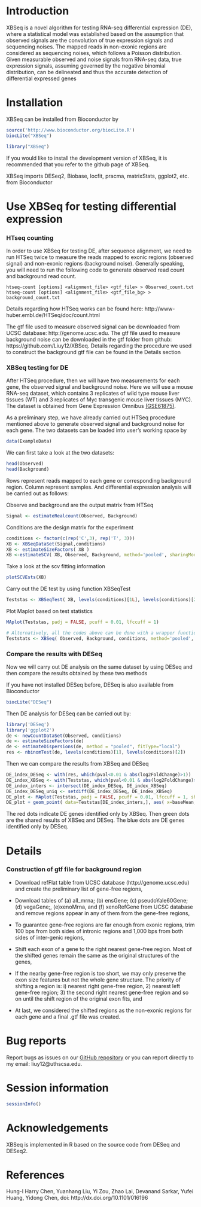 <!--
%\VignetteEngine{knitr::knitr}
%\VignetteIndexEntry{XBSeq for testing differential expression for RNA-seq}
-->
# Introduction 

XBSeq is a novel algorithm for testing RNA-seq differential expression (DE), where a statistical model was established
based on the assumption that observed signals are the convolution of true expression signals and sequencing noises. The
mapped reads in non-exonic regions are considered as sequencing noises, which follows a Poisson distribution. Given
measurable observed and noise signals from RNA-seq data, true expression signals, assuming governed by the negative
binomial distribution, can be delineated and thus the accurate detection of differential expressed genes

# Installation 

XBSeq can be installed from Bioconductor by 
```r
source('http://www.bioconductor.org/biocLite.R')
biocLite("XBSeq")
```
```{r}
library("XBSeq")
```
If you would like to install the development version of XBSeq, it is recommended 
that you refer to the github page of XBSeq. 

XBSeq imports DESeq2, Biobase, locfit, pracma, matrixStats, ggplot2, etc. from Bioconductor

# Use XBSeq for testing differential expression 

### HTseq counting

In order to use XBSeq for testing DE, after sequence alignment, we need to run HTSeq twice to measure the reads mapped to exonic regions (observed signal) and non-exonic regions (background noise). Generally speaking, you will need to run the following code to generate observed read count and background read count. 

```
htseq-count [options] <alignment_file> <gtf_file> > Observed_count.txt
htseq-count [options] <alignment_file> <gtf_file_bg> > background_count.txt
```

Details regarding how HTSeq works can be found here:
http://www-huber.embl.de/HTSeq/doc/count.html

The gtf file used to measure observed signal can be downloaded from UCSC database: http://genome.ucsc.edu. The gtf file used to measure background noise can be downloaded in the gtf folder from github: https://github.com/Liuy12/XBSeq. Details regarding the procedure we used to construct the background gtf file can be found in the Details section 

### XBSeq testing for DE 

After HTSeq procedure, then we will have two measurements for each gene, the observed signal and background noise. Here we will use a mouse RNA-seq dataset, which contains 3 replicates of wild type mouse liver tissues (WT) and 3 replicates of Myc transgenic mouse liver tissues (MYC). The dataset is obtained from Gene Expression Omnibus [(GSE61875)](http://www.ncbi.nlm.nih.gov/geo/query/acc.cgi?acc=GSE61875). 

As a preliminary step, we have already carried out HTSeq procedure mentioned above to generate observed signal and background noise for each gene. The two datasets can be loaded into user's working space by 

```{r}
data(ExampleData)
```

We can first take a look at the two datasets:

```{r}
head(Observed)
head(Background)
```

Rows represent reads mapped to each gene or corresponding background region. Column represent samples. And differential expression analysis will be carried out as follows:

Observe and background are the output matrix from HTSeq

```{r}
Signal <- estimateRealcount(Observed, Background)
```

Conditions are the design matrix for the experiment

```{r}
conditions <- factor(c(rep('C',3), rep('T', 3)))
XB <- XBSeqDataSet(Signal,conditions)
XB <- estimateSizeFactors( XB )
XB <-estimateSCV( XB, Observed, Background, method='pooled', sharingMode='maximum', fitType='local' )
```

Take a look at the scv fitting information 

```{r}
plotSCVEsts(XB)
```

Carry out the DE test by using function XBSeqTest

```{r}
Teststas <- XBSeqTest( XB, levels(conditions)[1L], levels(conditions)[2L] )
```

Plot Maplot based on test statistics

```{r}
MAplot(Teststas, padj = FALSE, pcuff = 0.01, lfccuff = 1)
```

```r
# Alternatively, all the codes above can be done with a wrapper function XBSeq
Teststats <- XBSeq( Observed, Background, conditions, method='pooled', sharingMode='maximum', fitType='local', pvals_only=FALSE )
```

### Compare the results with DESeq

Now we will carry out DE analysis on the same dataset by using DESeq and then compare the results obtained by these two methods

If you have not installed DESeq before, DESeq is also available from Bioconductor

```r
biocLite("DESeq")
```

Then DE analysis for DESeq can be carried out by:

```{r}
library('DESeq')
library('ggplot2')
de <- newCountDataSet(Observed, conditions)
de <- estimateSizeFactors(de)
de <- estimateDispersions(de, method = "pooled", fitType="local")
res <- nbinomTest(de, levels(conditions)[1], levels(conditions)[2])
```

Then we can compare the results from XBSeq and DESeq

```{r}
DE_index_DESeq <- with(res, which(pval<0.01 & abs(log2FoldChange)>1))
DE_index_XBSeq <- with(Teststas, which(pval<0.01 & abs(log2FoldChange)>1))
DE_index_inters <- intersect(DE_index_DESeq, DE_index_XBSeq)
DE_index_DESeq_uniq <- setdiff(DE_index_DESeq, DE_index_XBSeq)
DE_plot <- MAplot(Teststas, padj = FALSE, pcuff = 0.01, lfccuff = 1, shape=16)
DE_plot + geom_point( data=Teststas[DE_index_inters,], aes( x=baseMean, y=log2FoldChange ), color= 'green', shape=16 ) + geom_point( data=Teststas[DE_index_DESeq_uniq,], aes( x=baseMean, y=log2FoldChange ), color= 'blue', shape=16 )
```

The red dots indicate DE genes identified only by XBSeq. Then green dots are the shared results of XBSeq and DESeq. The blue dots are DE genes identified only by DESeq. 

# Details 

### Construction of gtf file for background region

* Download refFlat table from UCSC database (http://genome.ucsc.edu) and create the preliminary list of gene-free regions,

* Download tables of (a) all_mrna; (b) ensGene; (c) pseudoYale60Gene; (d) vegaGene;, (e)xenoMrna, and (f) xenoRefGene from UCSC database and remove regions appear in any of them from the gene-free regions,

* To guarantee gene-free regions are far enough from exonic regions, trim 100 bps from both sides of intronic regions and 1,000 bps from both sides of inter-genic regions,

* Shift each exon of a gene to the right nearest gene-free region.  Most of the shifted genes remain the same as the original structures of the genes,

* If the nearby gene-free region is too short, we may only preserve the exon size features but not the whole gene structure. The priority of shifting a region is: i) nearest right gene-free region, 2) nearest left gene-free region; 3) the second right nearest gene-free region and so on until the shift region of the original exon fits, and

* At last, we considered the shifted regions as the non-exonic regions for each gene and a final .gtf file was created. 

# Bug reports
Report bugs as issues on our [GitHub repository](https://github.com/Liuy12/XBSeq/issues) or you can report directly to my email: liuy12@uthscsa.edu.

# Session information 
```{r}
sessionInfo()
```

# Acknowledgements 
XBSeq is implemented in R based on the source code from DESeq and DESeq2. 

# References
Hung-I Harry Chen, Yuanhang Liu, Yi Zou, Zhao Lai, Devanand Sarkar, Yufei Huang, Yidong Chen, doi: http://dx.doi.org/10.1101/016196